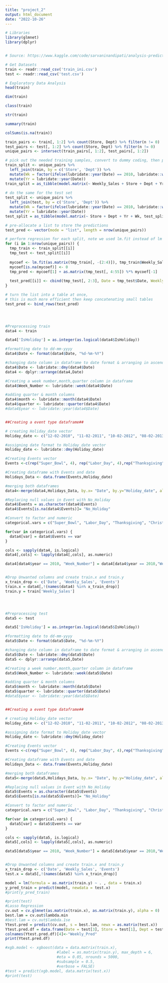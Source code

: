 ```yaml
---
title: "project_2"
output: html_document
date: "2022-10-26"
---
```


```r
# Libraries
library(glmnet)
library(dplyr)


# Source: https://www.kaggle.com/code/sarvaninandipati/analysis-prediction-of-walmart-sales-using-r/notebook
```

```r
# Get Datasets
train <- readr::read_csv('train_ini.csv')
test <- readr::read_csv('test.csv')
```
```r
# Exploratory Data Analysis
head(train)

dim(train)

class(train)

str(train)

summary(train)

colSums(is.na(train))

```

```r
train_pairs <- train[, 1:2] %>% count(Store, Dept) %>% filter(n != 0)
test_pairs <- test[, 1:2] %>% count(Store, Dept) %>% filter(n != 0)
unique_pairs <- intersect(train_pairs[, 1:2], test_pairs[, 1:2])

# pick out the needed training samples, convert to dummy coding, then put them into a list
train_split <- unique_pairs %>% 
  left_join(train, by = c('Store', 'Dept')) %>% 
  mutate(Wk = factor(ifelse(lubridate::year(Date) == 2010, lubridate::week(Date) - 1, lubridate::week(Date)), levels = 1:52)) %>% 
  mutate(Yr = lubridate::year(Date))
train_split = as_tibble(model.matrix(~ Weekly_Sales + Store + Dept + Yr + Wk, train_split)) %>% group_split(Store, Dept)
  
# do the same for the test set
test_split <- unique_pairs %>% 
  left_join(test, by = c('Store', 'Dept')) %>% 
  mutate(Wk = factor(ifelse(lubridate::year(Date) == 2010, lubridate::week(Date) - 1, lubridate::week(Date)), levels = 1:52)) %>% 
  mutate(Yr = lubridate::year(Date))
test_split = as_tibble(model.matrix(~ Store + Dept + Yr + Wk, test_split)) %>% mutate(Date = test_split$Date) %>% group_split(Store, Dept)

# pre-allocate a list to store the predictions
test_pred <- vector(mode = "list", length = nrow(unique_pairs))

# perform regression for each split, note we used lm.fit instead of lm
for (i in 1:nrow(unique_pairs)) {
  tmp_train <- train_split[[i]]
  tmp_test <- test_split[[i]]
  
  mycoef <- lm.fit(as.matrix(tmp_train[, -(2:4)]), tmp_train$Weekly_Sales)$coefficients
  mycoef[is.na(mycoef)] <- 0
  tmp_pred <- mycoef[1] + as.matrix(tmp_test[, 4:55]) %*% mycoef[-1]
  
  test_pred[[i]] <- cbind(tmp_test[, 2:3], Date = tmp_test$Date, Weekly_Pred = tmp_pred[,1])
}

# turn the list into a table at once, 
# this is much more efficient then keep concatenating small tables
test_pred <- bind_rows(test_pred)




#Preprocessing train
data4 <- train

data4['IsHoliday'] = as.integer(as.logical(data4$IsHoliday))

#formatting date to dd-mm-yyyy
data4$Date <- format(data4$Date, "%d-%m-%Y")

#changing date column in dataframe to date format & arranging in ascending order as per dates
data4$Date <- lubridate::dmy(data4$Date)
data4 <- dplyr::arrange(data4,Date)

#Creating a week number,month,quarter column in dataframe
data4$Week_Number <- lubridate::week(data4$Date)

#adding quarter & month columns
data4$month <- lubridate::month(data4$Date)
data4$quarter <- lubridate::quarter(data4$Date)
#data4$year <- lubridate::year(data4$Date)


##Creating a event type dataframe##

# creating Holiday_date vector
Holiday_date <- c("12-02-2010", "11-02-2011", "10-02-2012", "08-02-2013","10-09-2010", "09-09-2011", "07-09-2012", "06-09-2013","26-11-2010", "25-11-2011", "23-11-2012", "29-11-2013","31-12-2010", "30-12-2011", "28-12-2012", "27-12-2013")

#assigning date format to Holiday_date vector
Holiday_date <- lubridate::dmy(Holiday_date)

#Creating Events vector
Events <-c(rep("Super_Bowl", 4), rep("Labor_Day", 4),rep("Thanksgiving", 4), rep("Christmas", 4))

#Creating dataframe with Events and date
Holidays_Data <- data.frame(Events,Holiday_date)

#merging both dataframes
data4<-merge(data4,Holidays_Data, by.x= "Date", by.y="Holiday_date", all.x = TRUE)

#Replacing null values in Event with No_Holiday
data4$Events = as.character(data4$Events)
data4$Events[is.na(data4$Events)]= "No_Holiday"

#Convert to factor and numeric
categorical.vars = c("Super_Bowl", "Labor_Day", "Thanksgiving", "Christmas", "No_Holiday")

for(var in categorical.vars) {
  data4[var] = data4$Events == var
}

cols <- sapply(data4, is.logical)
data4[,cols] <- lapply(data4[,cols], as.numeric)

data4[data4$year == 2010, "Week_Number"] = data4[data4$year == 2010,"Week_Number"] - 1


#Drop Unwanted columns and create train.x and train.y
x_train_drop <- c('Date', 'Weekly_Sales', 'Events')
train.x = data4[,!(names(data4) %in% x_train_drop)]
train.y = train['Weekly_Sales']




#Preprocessing test
data5 <- test

data5['IsHoliday'] = as.integer(as.logical(data5$IsHoliday))

#formatting date to dd-mm-yyyy
data5$Date <- format(data5$Date, "%d-%m-%Y")

#changing date column in dataframe to date format & arranging in ascending order as per dates
data5$Date <- lubridate::dmy(data5$Date)
data5 <- dplyr::arrange(data5,Date)

#Creating a week number,month,quarter column in dataframe
data5$Week_Number <- lubridate::week(data5$Date)

#adding quarter & month columns
data5$month <- lubridate::month(data5$Date)
data5$quarter <- lubridate::quarter(data5$Date)
#data5$year <- lubridate::year(data5$Date)


##Creating a event type dataframe##

# creating Holiday_date vector
Holiday_date <- c("12-02-2010", "11-02-2011", "10-02-2012", "08-02-2013","10-09-2010", "09-09-2011", "07-09-2012", "06-09-2013","26-11-2010", "25-11-2011", "23-11-2012", "29-11-2013","31-12-2010", "30-12-2011", "28-12-2012", "27-12-2013")

#assigning date format to Holiday_date vector
Holiday_date <- lubridate::dmy(Holiday_date)

#Creating Events vector
Events <-c(rep("Super_Bowl", 4), rep("Labor_Day", 4),rep("Thanksgiving", 4), rep("Christmas", 4))

#Creating dataframe with Events and date
Holidays_Data <- data.frame(Events,Holiday_date)

#merging both dataframes
data5<-merge(data5,Holidays_Data, by.x= "Date", by.y="Holiday_date", all.x = TRUE)

#Replacing null values in Event with No_Holiday
data5$Events = as.character(data5$Events)
data5$Events[is.na(data5$Events)]= "No_Holiday"

#Convert to factor and numeric
categorical.vars = c("Super_Bowl", "Labor_Day", "Thanksgiving", "Christmas", "No_Holiday")

for(var in categorical.vars) {
  data5[var] = data5$Events == var
}

cols <- sapply(data5, is.logical)
data5[,cols] <- lapply(data5[,cols], as.numeric)

data5[data5$year == 2010, "Week_Number"] = data5[data5$year == 2010,"Week_Number"] - 1


#Drop Unwanted columns and create train.x and train.y
x_train_drop <- c('Date', 'Weekly_Sales', 'Events')
test.x = data5[,!(names(data5) %in% x_train_drop)]


```


```r
model = lm(formula = as.matrix(train.y) ~ . , data = train.x)
y_pred_train = predict(model, newdata = test.x)
#print(y_pred_train)
```

```r
#print(test)
#Lasso Regression
cv.out = cv.glmnet(as.matrix(train.x), as.matrix(train.y), alpha = 0)
best.lam = cv.out$lambda.min
#best.lam = cv.out$lambda.1se
Ytest.pred = predict(cv.out, s = best.lam, newx = as.matrix(test.x))
Ytest.pred.df = data.frame(Date = test[3], Store = test[1], Dept = test[2], Weekly_Pred = Ytest.pred)
colnames(Ytest.pred.df)[4]<-"Weekly_Pred"
print(Ytest.pred.df)
```

```r
#xgb.model <- xgboost(data = data.matrix(train.x), 
                       #label = as.matrix(train.y), max_depth = 6,
                       #eta = 0.05, nrounds = 5000,
                       #subsample = 0.5,
                       #verbose = FALSE)
#test = predict(xgb.model, data.matrix(test.x))
#print(test)
```

